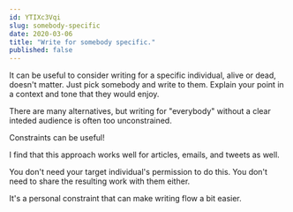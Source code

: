 ```yaml
---
id: YTIXc3Vqi
slug: somebody-specific
date: 2020-03-06
title: "Write for somebody specific."
published: false
---
```


It can be useful to consider writing for a specific individual, alive or dead, doesn't matter. Just pick somebody and write to them. Explain your point in a context and tone that they would enjoy.

There are many alternatives, but writing for "everybody" without a clear inteded audience is often too unconstrained.

Constraints can be useful!

I find that this approach works well for articles, emails, and tweets as well.

You don't need your target individual's permission to do this. You don't need to share the resulting work with them either.

It's a personal constraint that can make writing flow a bit easier.